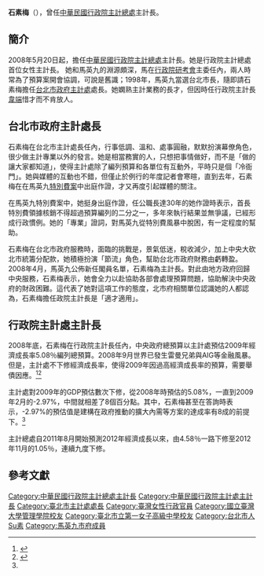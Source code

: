 {{Infobox_officeholder
| name = 石素梅 
| image name = Shih Su-mei, Directorate General of Budget, Accounting and Statistics 20160309.jpg
| width = 
| now = [[File:ROC_Directorate-General_of_Budget,_Accounting_and_Statistics_Logo.svg|20px]] [[行政院主計總處|行政院主計總處]]主計長
| period = 2008年5月20日—2016年5月20日
| predecessor = [[許璋瑤|許璋瑤]]
| successor = 朱澤民
| sex = 女
| Native place = [[台北市|台北市]] 
| party ={{kmt|25px}}
| nationality = {{ROC}}
| date of birth ={{birth date and age|1952|7|20}}
| place of birth = {{TWN}}[[臺北市|臺北市]] <ref>[http://yearbook.taipei/ct.asp?xItem=54846&ctNode=5841&batchitem=&pb=3 臺北市年鑑] {{webarchive|url=https://web.archive.org/web/20150717005549/http://yearbook.taipei/ct.asp?xItem=54846&ctNode=5841&batchitem=&pb=3 |date=2015-07-17 }}</ref>
| date of death = 
| place of death = 
| spouse = 
| educate = 
*[[臺北市立第一女子高級中學|臺北市立第一女子高級中學]]畢業(1970年)
*[[國立臺灣大學|國立臺灣大學]]商學系會計組畢業(1974年)
*[[公務人員高等考試|公務人員高等考試]]會計類科及格(1974年)
| past = 
*[[臺北市立廣慈博愛院|臺北市立廣慈博愛院]]會計室佐理員(1976年-1977年)
*[[行政院主計處|行政院主計處]]第一局科員、專員、視察、編審(1977年-1988年)
*行政院主計處科長(1988年-1991年)
*行政院主計處視察(1991年5月-1992年7月)
*行政院主計處第一局副局長(1992年-1995年7月)
*行政院主計處主計官兼第一局局長(1995年7月-1998年12月)
*[[臺北市政府主計處|臺北市政府主計處]]處長(1998年12月-2008年5月)
*[[行政院主計處|行政院主計處]][[主計長|主計長]](2008年5月20日—2012年2月6日改制)
*[[行政院主計總處|行政院主計總處]]主計長(2012年2月6日—2016年5月20日)
*77年優秀主計人員(1988年)
*79年保舉最優人員(1990年)
*[[孫運璿學術基金會|孫運璿學術基金會]]傑出公務人員獎(1996年)
*行政院三等楷模獎章(1996年)
*三等主計專業獎章(1998年)
}}
'''石素梅'''（{{bd|1952年|7月20日|catIdx=S}}），曾任[[中華民國|中華民國]][[行政院主計總處|行政院主計總處]]主計長。

== 簡介==  
2008年5月20日起，擔任[[中華民國|中華民國]][[行政院主計總處|行政院主計總處]]主計長。她是行政院主計總處首位女性主計長。
她和馬英九的淵源頗深，馬在[[行政院研考會|行政院研考會]]主委任內，兩人時常為了預算案開會協調，可說是舊識；1998年，馬英九當選台北市長，隨即請石素梅擔任[[台北市政府主計處|台北市政府主計處]]處長。她嫻熟主計業務的長才，但因時任行政院主計長[[韋端|韋端]]惜才而不肯放人。

== 台北市政府主計處長== 
石素梅在台北市主計處長任內，行事低調、溫和、處事圓融，默默扮演幕僚角色，很少做主計專業以外的發言。她是相當務實的人，只想把事情做好，而不是「做的讓大家都知道」，使得主計處除了編列預算和各單位有互動外，平時只是個「冷衙門」。她與媒體的互動也不錯，但僅止於例行的年度記者會寒暄，直到去年，石素梅在在馬英九[[特別費案|特別費案]]中出庭作證，才又再度引起媒體的關注。 

在馬英九特別費案中，她挺身出庭作證，任公職長達30年的她作證時表示，首長特別費領據核銷不得超過預算編列的二分之一，多年來執行結果並無爭議，已經形成行政慣例。她的「專業」證詞，對馬英九從特別費風暴中脫困，有一定程度的幫助。 

石素梅在台北市政府服務時，面臨的挑戰是，景氣低迷，稅收減少，加上中央大砍北市統籌分配款，她積極扮演「節流」角色，幫助台北市政府財務由虧轉盈。2008年4月，馬英九公佈新任閣員名單，石素梅為主計長。對此由地方政府回歸中央服務，石素梅表示，她會全力以赴協助各部會處理預算問題，協助解決中央政府的財政困難。這代表了她對這項工作的態度，北市府相關單位認識她的人都認為，石素梅擔任政院主計長是「適才適用」。

==行政院主計處主計長==
2008年底，石素梅在行政院主計長任內，中央政府總預算以主計處預估2009年經濟成長率5.08％編列總預算。2008年9月世界已發生雷曼兄弟與AIG等金融風暴。但是，主計處不下修經濟成長率，使得2009年因過高經濟成長率的預算，需要舉債因應。<ref name="#1">{{Cite web |url=http://www.shadowgov.tw/print12115.htm |title=明年經濟成長5.08％ 主計長坦承︰比較辛苦 |accessdate=2012-12-18 |archive-date=2014-12-04 |archive-url=https://web.archive.org/web/20141204172543/http://www.shadowgov.tw/print12115.htm |dead-url=no }}</ref><ref>{{Cite web |url=http://specials.mingpao.com/cfm/Static.cfm?Category=dbe27618fda82f&SpecialsID=164 |title=海嘯事件簿 |accessdate=2012-12-18 |archive-date=2012-06-03 |archive-url=https://web.archive.org/web/20120603221312/http://specials.mingpao.com/cfm/Static.cfm?Category=dbe27618fda82f&SpecialsID=164 |dead-url=yes }}</ref>

主計處對2009年的GDP預估數次下修，從2008年時預估的5.08%，一直到2009年2月的-2.97%，中間就相差了8個百分點。其中，石素梅甚至在答詢時表示，-2.97%的預估值是建構在政府推動的擴大內需等方案的達成率有8成的前提下。<ref name="#1"/>

主計總處自2011年8月開始預測2012年經濟成長以來，由4.58％一路下修至2012年11月的1.05％，連續九度下修。

==參考文獻==
{{reflist}}

{{start box}}
{{s-off}}
{{s-before|[[許璋瑤|許璋瑤]]}}
{{s-title|[[行政院主計總處|行政院主計總處]]主計長|2008年5月20日—2016年5月20日}}
{{s-after|[[朱澤民|朱澤民]]}}
{{end box}}
{{劉兆玄內閣}}
{{吳敦義內閣}}
{{陳冲內閣}}
{{江宜樺內閣}}
{{毛治國內閣}}
{{張善政內閣}}

{{DEFAULTSORT:Shi石}}
[[Category:中華民國行政院主計總處主計長|Category:中華民國行政院主計總處主計長]]
[[Category:中華民國行政院主計處主計長|Category:中華民國行政院主計處主計長]]
[[Category:臺北市主計處處長|Category:臺北市主計處處長]]
[[Category:臺灣女性行政官員|Category:臺灣女性行政官員]]
[[Category:國立臺灣大學管理學院校友|Category:國立臺灣大學管理學院校友]]
[[Category:臺北市立第一女子高級中學校友|Category:臺北市立第一女子高級中學校友]]
[[Category:台北市人|Category:台北市人]]
[[Category:石姓|Su素]]
[[Category:馬英九市府成員|Category:馬英九市府成員]]